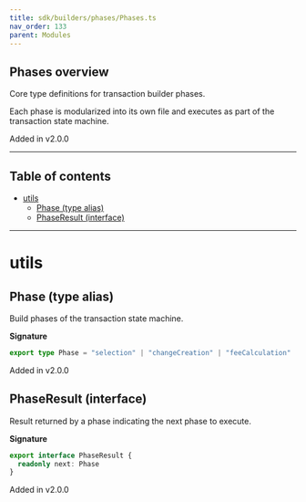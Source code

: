 ```yaml
---
title: sdk/builders/phases/Phases.ts
nav_order: 133
parent: Modules
---
```


## Phases overview

Core type definitions for transaction builder phases.

Each phase is modularized into its own file and executes as part
of the transaction state machine.

Added in v2.0.0

---

<h2 className="text-delta">Table of contents</h2>

- [utils](#utils)
  - [Phase (type alias)](#phase-type-alias)
  - [PhaseResult (interface)](#phaseresult-interface)

---

# utils

## Phase (type alias)

Build phases of the transaction state machine.

**Signature**

```ts
export type Phase = "selection" | "changeCreation" | "feeCalculation" | "balance" | "fallback" | "complete"
```

Added in v2.0.0

## PhaseResult (interface)

Result returned by a phase indicating the next phase to execute.

**Signature**

```ts
export interface PhaseResult {
  readonly next: Phase
}
```

Added in v2.0.0
